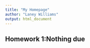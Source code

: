 ```yaml
---
title: "My Homepage"
author: "Laney Williams"
output: html_document
---
```


## Homework 1:Nothing due    

